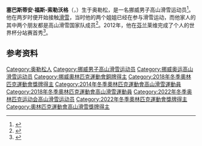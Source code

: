 {{bots|deny=InternetArchiveBot}}
{{NoteTA|G1=Sports}}
{{Infobox alpine ski racer
|name          = 塞巴斯蒂安·福斯-索勒沃格
|image         = SOLEVAAG S. (16033404620).jpg
|image_size    = 250px
|caption       = 摄于2015年
|disciplines   = [[小回转|曲道]]
|club          = 
|birth_date    = {{Birth date and age|df=yes|1991|7|13}}
|birth_place   = {{NOR}}[[奥勒松|奥勒松]]
|height        = {{convert|1.82|m|ftin|abbr=on}}
|wcdebut       = 2012年11月17日
|olympicteams  = 3–（[[2014年冬季奥林匹克运动会高山滑雪比赛|2014]]、[[2018年冬季奥林匹克运动会高山滑雪比赛|2018]]、[[2022年冬季奥林匹克运动会高山滑雪比赛|2022]]）
|olympicmedals = 2
|olympicgolds  = 0
|worldsteams   = 4–（[[2015年世界高山滑雪锦标赛|2015]]–[[2021年世界高山滑雪锦标赛|2021]]）
|worldsmedals  = 2
|worldsgolds   = 2
|show-medals   = yes
|medaltemplates=
{{MedalSport|男子[[高山滑雪|高山滑雪]]}}
{{MedalCountry|{{NOR}}}}
{{MedalCompetition|[[奥林匹克运动会|奥林匹克运动会]]}}
{{MedalBronze|[[2018年冬季奥林匹克运动会|2018 平昌]]|[[2018年冬季奥林匹克运动会高山滑雪比赛|混合团体]]}}
{{MedalBronze|[[2022年冬季奥林匹克运动会|2022 北京]]|[[2018年冬季奥林匹克运动会高山滑雪比赛|曲道]]}}
{{MedalCompetition|[[世界高山滑雪锦标赛|世界高山滑雪锦标赛]]}}
{{MedalGold|[[2021年世界高山滑雪锦标赛|2021 科尔蒂纳丹佩佐]]|曲道}}
{{MedalGold|2021 科尔蒂纳丹佩佐|混合团体}}
}}
'''塞巴斯蒂安·福斯-索勒沃格'''（{{lang-no|Sebastian Foss-Solevåg}}，{{bd|1991年|7月13日||}}）生于奥勒松，是一名挪威男子高山滑雪运动员<ref>{{cite web|url=https://www.voelkl.com/en/athletes/sebastian-foss-solevaag/|title=SEBASTIAN FOSS SOLEVÅG|work={{lang|de|Völkl}}|accessdate=2021-03-07|archiveurl=https://archive.is/KmSwF|archivedate=2021-03-07}}</ref>。他在两岁时便开始接触[[滑雪|滑雪]]，当时他的两个姐姐已经在参与滑雪运动，而他家人的其中两个朋友都是高山滑雪国家队成员<ref>{{cite web|url=https://www.pyeongchang2018.com/en/game-time/results/OWG2018/en/alpine-skiing/athlete-profile-n3025436-sebastian-foss-solevaag.htm|title=Athlete Profile: Sebastian FOSS-SOLEVAAG|work=Pyeongchang 2018|accessdate=2021-03-07|archiveurl=https://web.archive.org/web/20180420010013/https://www.pyeongchang2018.com/en/game-time/results/OWG2018/en/alpine-skiing/athlete-profile-n3025436-sebastian-foss-solevaag.htm|archivedate=2018-04-20}}</ref>。2012年，他在[[芬兰|芬兰]]莱维完成了个人的世界杯分站赛首秀<ref>{{cite web|url=https://skiracing.com/sebastian-foss-solevaag-wants-to-be-more-than-a-slalom-skier/|title=Sebastian Foss-Solevaag Wants to Be More Than a Slalom Skier|work=Ski Racing|date=2019-08-26|accessdate=2021-03-07|archiveurl=https://archive.is/SXmKn|archivedate=2021-03-07}}</ref>。

==参考资料==
{{reflist}}

{{DEFAULTSORT:Foss-Solevåg, Sebastian}}
[[Category:奥勒松人|Category:奥勒松人]]
[[Category:挪威男子高山滑雪运动员|Category:挪威男子高山滑雪运动员]]
[[Category:挪威奥运高山滑雪运动员|Category:挪威奥运高山滑雪运动员]]
[[Category:挪威奧林匹克運動會銅牌得主|Category:挪威奧林匹克運動會銅牌得主]]
[[Category:2018年冬季奧林匹克運動會獎牌得主|Category:2018年冬季奧林匹克運動會獎牌得主]]
[[Category:2014年冬季奧林匹克運動會高山滑雪運動員|Category:2014年冬季奧林匹克運動會高山滑雪運動員]]
[[Category:2018年冬季奧林匹克運動會高山滑雪運動員|Category:2018年冬季奧林匹克運動會高山滑雪運動員]]
[[Category:2022年冬季奥林匹克运动会高山滑雪运动员|Category:2022年冬季奥林匹克运动会高山滑雪运动员]]
[[Category:2022年冬季奧林匹克運動會獎牌得主|Category:2022年冬季奧林匹克運動會獎牌得主]]
[[Category:奧林匹克運動會高山滑雪獎牌得主|Category:奧林匹克運動會高山滑雪獎牌得主]]